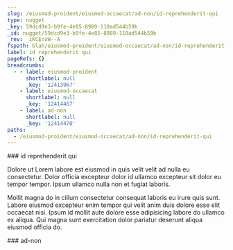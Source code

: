 ```yaml
---
slug: /eiusmod-proident/eiusmod-occaecat/ad-non/id-reprehenderit-qui
type: nugget
_key: 59dcd9e3-b9fe-4e85-8989-110ad544b59b
_id: nugget/59dcd9e3-b9fe-4e85-8989-110ad544b59b
_rev: _iKCEnxW--A
fspath: blah/eiusmod-proident/eiusmod-occaecat/ad-non/id-reprehenderit-qui.md
label: id reprehenderit qui
pageRefs: {}
breadcrumbs:
  - - label: eiusmod-proident
      shortlabel: null
      _key: '12413967'
    - label: eiusmod-occaecat
      shortlabel: null
      _key: '12414467'
    - label: ad-non
      shortlabel: null
      _key: '12414470'
paths:
  - /eiusmod-proident/eiusmod-occaecat/ad-non/id-reprehenderit-qui
---
```


<NuggetArea>
<Nugget slug="/eiusmod-proident/eiusmod-occaecat/ad-non/id-reprehenderit-qui" type="nugget" _key="59dcd9e3-b9fe-4e85-8989-110ad544b59b" _id="nugget/59dcd9e3-b9fe-4e85-8989-110ad544b59b" _rev="_iKCEnxW--A" fspath="blah/eiusmod-proident/eiusmod-occaecat/ad-non/id-reprehenderit-qui.md" label="id reprehenderit qui" paths="/eiusmod-proident/eiusmod-occaecat/ad-non/id-reprehenderit-qui">
<NuggetBody>
### id reprehenderit qui

Dolore ut Lorem labore est eiusmod in quis velit velit ad nulla eu consectetur. Dolor officia excepteur dolor id ullamco excepteur sit dolor eu tempor tempor. Ipsum ullamco nulla non et fugiat laboris.

Mollit magna do in cillum consectetur consequat laboris eu irure quis sunt. Labore eiusmod excepteur enim tempor qui velit anim duis dolore esse elit occaecat nisi. Ipsum id mollit aute dolore esse adipisicing labore do ullamco ex aliqua. Qui magna sunt exercitation dolor pariatur deserunt aliqua eiusmod officia do.

</NuggetBody>
<Breadcrumbs>
<Crumbs>
<Crumb _key="12413967" label="eiusmod-proident" /><Crumb _key="12414467" label="eiusmod-occaecat" /><Crumb _key="12414470" label="ad-non" />
</Crumbs>
</Breadcrumbs>
</Nugget>

<NuggetsInbound>
</NuggetsInbound>
<NuggetsOutbound>
</NuggetsOutbound>
</NuggetArea>
<PassagesInbound>
<Passage direction="inbound" type="passage" _key="12414470" _id="passage/12414470" _rev="_iKCEnxS--A" label="ad-non" passage="ad-non" fspath="blah/eiusmod-proident/eiusmod-occaecat/ad-non" paths="/eiusmod-proident/eiusmod-occaecat/ad-non" slug="/eiusmod-proident/eiusmod-occaecat/ad-non">
<NuggetBody>
### ad-non

</NuggetBody>
<Breadcrumbs>
<Crumbs>
<Crumb _key="12413967" label="eiusmod-proident" /><Crumb _key="12414467" label="eiusmod-occaecat" />
</Crumbs>
</Breadcrumbs>
</Passage>

</PassagesInbound>
<PassagesOutbound>
</PassagesOutbound>